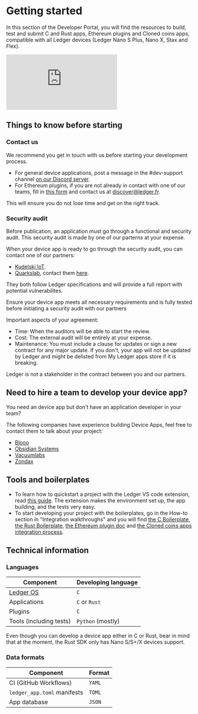 
# Getting started

In this section of the Developer Portal, you will find the resources to build, test and submit C and Rust apps, Ethereum plugins and Cloned coins apps, compatible with all Ledger devices (Ledger Nano S Plus, Nano X, Stax and Flex).

<div style={{width: "100%"}} className="center">
  <div style={{position: "relative", paddingBottom: "56.25%", paddingTop: 0, height: 0}}>
    <iframe title="Ledger Dev Journey" frameBorder="0" style={{position: "absolute", top: 0, left: 0, width: "100%", height: "100%"}} src="https://view.genial.ly/671a5436ddba93584bafa288" type="text/html" allowscriptaccess="always" allowFullScreen={true} scrolling="yes" allownetworking="all"></iframe> 
  </div> 
</div>

## Things to know before starting

### Contact us 

We recommend you get in touch with us before starting your development process.
  - For general device applications, post a message in the #dev-support channel [on our Discord server](https://discord.gg/Ledger).
  - For Ethereum plugins, if you are not already in contact with one of our teams, fill in [this form](https://docs.google.com/forms/d/e/1FAIpQLSd2e4BAfuZJOUYKhqcxMvMGNY12ShZ-UG5Lu0Se8AIVdlu2lA/viewform) and contact us at discover@ledger.fr.

This will ensure you do not lose time and get on the right track.


### Security audit

Before publication, an application must go through a functional and security audit. This security audit is made by one of our parterns at your expense.

When your device app is ready to go through the security audit, you can contact one of our partners:

- [Kudelski IoT]( https://www.kudelski-iot.com/services-and-systems/ledger-security-audit).
- [Quarkslab](https://www.quarkslab.com/), contact them [here](mailto:qb_ledger@quarkslab.com).

They both follow Ledger specifications and will provide a full report with potential vulnerabilites.

<Callout type="info" emoji="ℹ️">
  Ensure your device app meets all necessary requirements and is fully tested before initiating a security audit with our partners
</Callout>

Important aspects of your agreement:
- Time: When the auditors will be able to start the review.
- Cost: The external audit will be entirely at your expense.
- Maintenance: You must include a clause for updates or sign a new contract for any major update. If you don't, your app will not be updated by Ledger and might be delisted from My Ledger apps store if it is breaking.

<Callout type="info" emoji="ℹ️">
  Ledger is not a stakeholder in the contract between you and our partners.
</Callout>

## Need to hire a team to develop your device app?

You need an device app but don't have an application developer in your team?

The following companies have experience building Device Apps, feel free to contact them to talk about your project:
- [Blooo](https://blooo.io/en/ledger-wallet-integration/)
- [Obsidian Systems](https://obsidian.systems/)
- [Vacuumlabs](https://vacuumlabs.com/ledger )
- [Zondax](https://zondax.ch/)

## Tools and boilerplates

- To learn how to quickstart a project with the Ledger VS code extension, read [this guide](./beginner/vscode-extension). The extension makes the environment set up, the app building, and the tests very easy.
- To start developing your project with the boilerplates, go in the How-to section in "Integration walkthroughs" and you will find [the C Boilerplate](./integration/how-to/c-boilerplate), [the Rust Boilerplate](./integration/how-to/rust-boilerplate), [the Ethereum plugin doc](./integration/how-to/plugin) and [the Cloned coins apps integration process](./integration/how-to/clone).


## Technical information

### Languages

| Component               | Developing language |
| ----------------------- | ------------------- |
| [Ledger OS](./explanation/ledger-os/introduction) | `C` |
| Applications            | `C` or `Rust`       |
| Plugins                 | `C`                 |
| Tools (including tests) | `Python` (mostly)  |

<Callout type="info" emoji="ℹ️">
  Even though you can develop a device app either in C or Rust, bear in mind that at the moment, the Rust SDK only has Nano S/S+/X devices support.
</Callout>

### Data formats

| Component                   | Format   |
| --------------------------- | -------- |
| CI (GitHub Workflows)       | `YAML`   |
| `ledger_app.toml` manifests | `TOML`   |
| App database                | `JSON`   |




